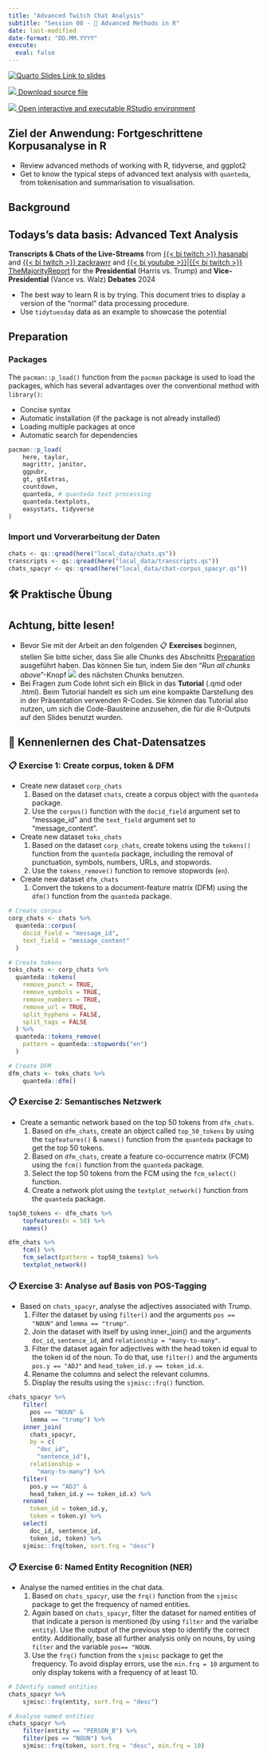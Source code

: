 ```yaml
---
title: "Advanced Twitch Chat Analysis"
subtitle: "Session 08 - 🔨 Advanced Methods in R"
date: last-modified
date-format: "DD.MM.YYYY"
execute: 
  eval: false
---
```


::: {.callout-tip icon="false"}
[![Quarto Slides](https://raw.githubusercontent.com/faucommsci/teaching_materials/refs/heads/main/images/badges/badge-quarto-slide.svg) Link to slides](../slides/slides-08.html)

[![](https://raw.githubusercontent.com/faucommsci/teaching_materials/refs/heads/main/images/badges/badge-quarto_document.svg) Download source file](https://github.com/chrdrn/dbd_2024/blob/main/exercises/exercise-08.qmd)

[![](https://raw.githubusercontent.com/faucommsci/teaching_materials/refs/heads/main/images/badges/badge-binder_rstudio.svg) Open interactive and executable RStudio environment](https://mybinder.org/v2/gh/faucommsci/dbd_binder/HEAD?urlpath=rstudio)
:::

::: callout-note
## Ziel der Anwendung: Fortgeschrittene Korpusanalyse in R

-   Review advanced methods of working with R, tidyverse, and ggplot2
-   Get to know the typical steps of advanced text analysis with `quanteda`, from tokenisation and summarisation to visualisation.
:::

## Background

::: callout-tipa
## Todays's data basis: Advanced Text Analysis

**Transcripts & Chats of the Live-Streams** from [{{< bi twitch >}} hasanabi](https://www.twitch.tv/hasanabi) and [{{< bi twitch >}} zackrawrr](https://www.twitch.tv/zackrawrr) and [{{< bi youtube >}}](https://www.youtube.com/majorityreportlive)\|[{{< bi twitch >}} TheMajorityReport](https://www.twitch.tv/themajorityreport) for the **Presidential** (Harris vs. Trump) and **Vice-Presidential** (Vance vs. Walz) **Debates** 2024
:::

-   The best way to learn R is by trying. This document tries to display a version of the "normal" data processing procedure.
-   Use `tidytuesday` data as an example to showcase the potential

## Preparation

### Packages

The `pacman::p_load()` function from the `pacman` package is used to load the packages, which has several advantages over the conventional method with `library()`:

-   Concise syntax
-   Automatic installation (if the package is not already installed)
-   Loading multiple packages at once
-   Automatic search for dependencies

```r
pacman::p_load(
    here, taylor,
    magrittr, janitor,
    ggpubr, 
    gt, gtExtras,
    countdown, 
    quanteda, # quanteda text processing
    quanteda.textplots, 
    easystats, tidyverse
)
```

### Import und Vorverarbeitung der Daten

```r
chats <- qs::qread(here("local_data/chats.qs"))
transcripts <- qs::qread(here("local_data/transcripts.qs"))
chats_spacyr <- qs::qread(here("local_data/chat-corpus_spacyr.qs"))
```

## 🛠️ Praktische Übung

::: callout-important
## Achtung, bitte lesen!

-   Bevor Sie mit der Arbeit an den folgenden 📋 **Exercises** beginnen, stellen Sie bitte sicher, dass Sie alle Chunks des Abschnitts [Preparation] ausgeführt haben. Das können Sie tun, indem Sie den "*Run all chunks above*"-Knopf ![](https://raw.githubusercontent.com/faucommsci/teaching_materials/main/images/buttons/rstudio-button-render_all_chunks_above.png) des nächsten Chunks benutzen.
-   Bei Fragen zum Code lohnt sich ein Blick in das **Tutorial** (.qmd oder .html). Beim Tutorial handelt es sich um eine kompakte Darstellung des in der Präsentation verwenden R-Codes. Sie können das Tutorial also nutzen, um sich die Code-Bausteine anzusehen, die für die R-Outputs auf den Slides benutzt wurden.
:::

## 🔎 Kennenlernen des Chat-Datensatzes

### 📋 Exercise 1: Create corpus, token & DFM

-   Create new dataset `corp_chats`
    1.  Based on the dataset `chats`, create a corpus object with the `quanteda` package.
    2.  Use the `corpus()` function with the `docid_field` argument set to "message_id" and the `text_field` argument set to "message_content".
-   Create new dataset `toks_chats`
    1.  Based on the dataset `corp_chats`, create tokens using the `tokens()` function from the `quanteda` package, including the removal of punctuation, symbols, numbers, URLs, and stopwords.
    2.  Use the `tokens_remove()` function to remove stopwords (`en`).
-   Create new dataset `dfm_chats`
    1.  Convert the tokens to a document-feature matrix (DFM) using the `dfm()` function from the `quanteda` package.

```r
# Create corpus 
corp_chats <- chats %>% 
  quanteda::corpus(
    docid_field = "message_id", 
    text_field = "message_content"
  )

# Create tokens
toks_chats <- corp_chats %>% 
  quanteda::tokens(
    remove_punct = TRUE, 
    remove_symbols = TRUE,
    remove_numbers = TRUE,
    remove_url = TRUE, 
    split_hyphens = FALSE,
    split_tags = FALSE
  ) %>% 
  quanteda::tokens_remove(
    pattern = quanteda::stopwords("en")
  ) 

# Create DFM
dfm_chats <- toks_chats %>% 
    quanteda::dfm()
```

### 📋 Exercise 2: Semantisches Netzwerk

-  Create a semantic network based on the top 50 tokens from `dfm_chats`.
    1.  Based on `dfm_chats`, create an object called `top_50_tokens` by using the `topfeatures()` & `names()` function from the `quanteda` package to get the top 50 tokens.
    2.  Based on `dfm_chats`, create a feature co-occurrence matrix (FCM) using the `fcm()` function from the `quanteda` package.
    3.  Select the top 50 tokens from the FCM using the `fcm_select()` function.
    4.  Create a network plot using the `textplot_network()` function from the `quanteda` package.

```r
top50_tokens <- dfm_chats %>% 
    topfeatures(n = 50) %>% 
    names()

dfm_chats %>% 
    fcm() %>% 
    fcm_select(pattern = top50_tokens) %>% 
    textplot_network()
```

### 📋 Exercise 3: Analyse auf Basis von POS-Tagging

-  Based on `chats_spacyr`, analyse the adjectives associated with Trump.
    1.  Filter the dataset by using `filter()` and the arguments `pos == "NOUN"` and `lemma == "trump"`.
    2.  Join the dataset with itself by using inner_join() and the arguments `doc_id`, `sentence_id`, and `relationship = "many-to-many"`.
    5.  Filter the dataset again for adjectives with the head token id equal to the token id of the noun. To do that, use `filter()` and the arguments `pos.y == "ADJ"` and `head_token_id.y == token_id.x`.
    6.  Rename the columns and select the relevant columns.
    7.  Display the results using the `sjmisc::frq()` function.

```r
chats_spacyr %>% 
    filter(
      pos == "NOUN" &
      lemma == "trump") %>%
    inner_join(
      chats_spacyr,
      by = c(
        "doc_id",
        "sentence_id"),
      relationship = 
        "many-to-many") %>% 
    filter(
      pos.y == "ADJ" &
      head_token_id.y == token_id.x) %>% 
    rename(
      token_id = token_id.y,
      token = token.y) %>% 
    select(
      doc_id, sentence_id,
      token_id, token) %>%
    sjmisc::frq(token, sort.frq = "desc") 
```

### 📋 Exercise 6: Named Entity Recognition (NER)

-   Analyse the named entities in the chat data.
    1.  Based on `chats_spacyr`, use the `frq()` function from the `sjmisc` package to get the frequency of named entities.
    2.  Again based on `chats_spacyr`, filter the dataset for named entities of that indicate a person is mentioned (by using `filter` and the varialbe `entity`). Use the output of the previous step to identify the correct entity. Additionally, base all further analysis only on nouns, by using `filter` and the variable `pos== "NOUN`.
    3.  Use the `frq()` function from the `sjmisc` package to get the frequency. To avoid display errors, use the `min.frq = 10` argument to only display tokens with a frequency of at least 10.


```r
# Identify named entities
chats_spacyr %>% 
    sjmisc::frq(entity, sort.frq = "desc")

# Analyse named entities
chats_spacyr %>% 
    filter(entity == "PERSON_B") %>%
    filter(pos == "NOUN") %>% 
    sjmisc::frq(token, sort.frq = "desc", min.frq = 10) 
```
